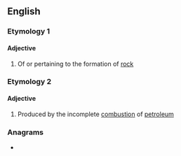 ==English==

===Etymology 1===
{{confix|en|petro|genic}}

====Adjective====
{{en-adj|-}}

# Of or pertaining to the formation of [[rock]]

===Etymology 2===
{{confix|en|petro|genic}}

====Adjective====
{{en-adj|-}}

# {{lb|en|of hydrocarbons etc}} Produced by the incomplete [[combustion]] of [[petroleum]]

===Anagrams===
* {{anagrams|en|progenetic}}